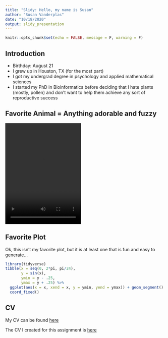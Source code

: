 ```yaml
---
title: "Slidy: Hello, my name is Susan"
author: "Susan Vanderplas"
date: "10/18/2020"
output: slidy_presentation
---
```


```r
knitr::opts_chunk$set(echo = FALSE, message = F, warning = F)
```

## Introduction

- Birthday: August 21
- I grew up in Houston, TX (for the most part)
- I got my undergrad degree in psychology and applied mathematical sciences
- I started my PhD in Bioinformatics before deciding that I hate plants (mostly, pollen) and don't want to help them achieve any sort of reproductive success

## Favorite Animal = Anything adorable and fuzzy

<video width="240px" height = "320px" controls>
<source src="../md-beamer/figure/otterlyAdorable.mp4" type="video/mp4"/>
</video>

## Favorite Plot

Ok, this isn't my favorite plot, but it is at least one that is fun and easy to generate...

```r
library(tidyverse)
tibble(x = seq(0, 2*pi, pi/24),
       y = sin(x),
       ymin = y - .25,
       ymax = y + .25) %>%
  ggplot(aes(x = x, xend = x, y = ymin, yend = ymax)) + geom_segment() +
  coord_fixed()

```

## CV

My CV can be found [here](https://github.com/srvanderplas/CV/raw/master/SusanVanderplas-CV.pdf)


The CV I created for this assignment is [here](https://github.com/stat850-unl/10-presentation-srvanderplas/raw/master/CV/index.pdf)

